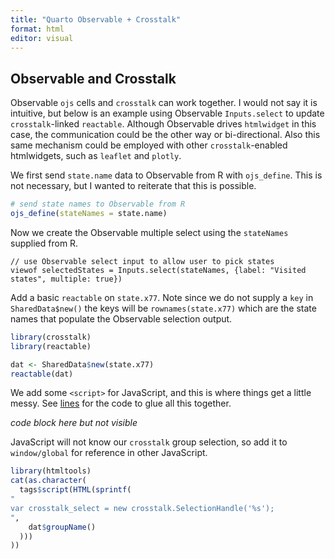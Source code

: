 ```yaml
---
title: "Quarto Observable + Crosstalk"
format: html
editor: visual
---
```


## Observable and Crosstalk

Observable `ojs` cells and `crosstalk` can work together. I would not say it is intuitive, but below is an example using Observable `Inputs.select` to update `crosstalk`-linked `reactable`. Although Observable drives `htmlwidget` in this case, the communication could be the other way or bi-directional. Also this same mechanism could be employed with other `crosstalk`-enabled htmlwidgets, such as `leaflet` and `plotly`.

We first send `state.name` data to Observable from R with `ojs_define`. This is not necessary, but I wanted to reiterate that this is possible.

```r
# send state names to Observable from R
ojs_define(stateNames = state.name)
```

Now we create the Observable multiple select using the `stateNames` supplied from R.

```ojs
// use Observable select input to allow user to pick states
viewof selectedStates = Inputs.select(stateNames, {label: "Visited states", multiple: true})
```

Add a basic `reactable` on `state.x77`. Note since we do not supply a `key` in `SharedData$new()` the keys will be `rownames(state.x77)` which are the state names that populate the Observable selection output.

```r
library(crosstalk)
library(reactable)

dat <- SharedData$new(state.x77)
reactable(dat)
```

We add some `<script>` for JavaScript, and this is where things get a little messy. See [lines](https://github.com/timelyportfolio/quarto_tests/blob/main/examples/quarto_observable_crosstalk/quarto_observable_crosstalk.qmd#L40-L72) for the code to glue all this together.

*code block here but not visible*

```{=html}
<script>
// this is messy and I have to think there might be a better way
//   but will it take modifying quarto ojs source or Inspector

//   use promise mechanism to wait for ojs to be available
const wait_for_ojs = () => {
  return new Promise(looping);
  function looping(resolve, reject) {
    if (window._ojs) {
      resolve(window._ojs)
    } else
      setTimeout(looping.bind(this, resolve, reject), 50)
  }
}

// once ojs exists we will define a new variable to observe changes in selectedStates
wait_for_ojs().then( (ojs) => {
  ojs.ojsConnector.mainModule.variable({
    fulfilled(value, name) {
      console.log('selected states changed', name, value)
      // now update crosstalk selection
      if(value.length === 0) {
        // if empty selection then clear
        crosstalk_select.clear()
      } else {
        // not empty so update the crosstalk selection
        crosstalk_select.set(value)
      }
    }
  }).define('states_observer', ['selectedStates'], x => x);
}
)
</script>
```
JavaScript will not know our `crosstalk` group selection, so add it to `window/global` for reference in other JavaScript.

```r
library(htmltools)
cat(as.character(
  tags$script(HTML(sprintf(
"
var crosstalk_select = new crosstalk.SelectionHandle('%s');
",
    dat$groupName()
  )))
))
```
